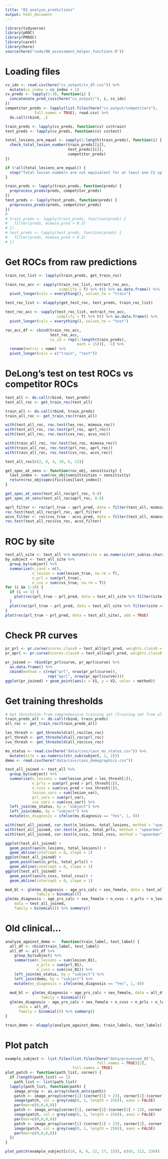 ```yaml
---
title: "03_analyze_predictions"
output: html_document
---
```


```r
library(tidyverse)
library(pROC)
library(PRROC)
library(caret)
library(here)
source(here("code/00_assessment_helper_functions.R"))
```

# Loading files
```r
cv_ids <- read.csv(here("cv_output/cv_df.csv")) %>% 
  mutate(cv_index = cv_index + 1)
cv_preds <- lapply(1:10, function(i) {
  concatenate_pred_csvs(here("cv_output/"), i, cv_ids)
})
competitor_preds <- lapply(list.files(here("cv_output/competitors"),
             full.names = TRUE), read.csv) %>% 
  do.call(rbind, .)

train_preds <- lapply(cv_preds, function(cv) cv$train)
test_preds <- lapply(cv_preds, function(cv) cv$test)

total_lesions_are_equal <- sapply(1:length(train_preds), function(i) {
  check_total_lesion_number(train_preds[[i]],
                            test_preds[[i]], 
                            competitor_preds)
})

if (!all(total_lesions_are_equal)) {
  stop("Total lesion numbers are not equivalent for at least one CV split")
}

train_preds <- lapply(train_preds, function(preds) {
  preprocess_preds(preds, competitor_preds)
})
test_preds <- lapply(test_preds, function(preds) {
  preprocess_preds(preds, competitor_preds)
})
# 
# train_preds <- lapply(train_preds, function(preds) {
#   filter(preds, mimosa_pred > 0.3)
# })
# test_preds <- lapply(test_preds, function(preds) {
#   filter(preds, mimosa_pred > 0.3)
# })
```

# Get ROCs from raw predictions
```r
train_roc_list <- lapply(train_preds, get_train_roc)

train_roc_acc <- sapply(train_roc_list, extract_roc_acc, 
                        simplify = T) %>% t() %>% as.data.frame() %>% 
  pivot_longer(cols = everything(), values_to = "train")

test_roc_list <- mlapply(get_test_roc, test_preds, train_roc_list)

test_roc_acc <- sapply(test_roc_list, extract_roc_acc, 
                       simplify = T) %>% t() %>% as.data.frame() %>% 
  pivot_longer(cols = everything(), values_to = "test")

roc_acc_df <- cbind(train_roc_acc, 
                    test_roc_acc, 
                    cv_id = rep(1:length(train_preds), 
                                each = 15))[, -1] %>% 
  rename(metric = name) %>% 
  pivot_longer(cols = c("train", "test"))
```

<!-- # Correct predictions where lesion prediction and PRL/CVS prediction differ -->
<!-- ```{r} -->
<!-- mapply(get_disparate_preds, train_preds, train_roc_list) %>% signif(digits = 3) -->

<!-- train_preds_corr <- mlapply(change_disparate_preds, -->
<!--                             train_preds, train_roc_list) -->
<!-- test_preds_corr <- mlapply(change_disparate_preds, -->
<!--                            test_preds, train_roc_list) -->

<!-- train_roc_list_corr <- lapply(train_preds_corr, get_train_roc) -->

<!-- train_roc_acc_corr <- sapply(train_roc_list_corr, extract_roc_acc, -->
<!--                              simplify = T) %>% t() %>% as.data.frame() %>% -->
<!--   pivot_longer(cols = everything(), values_to = "train") -->

<!-- test_roc_list_corr <- mlapply(get_test_roc, test_preds_corr, train_roc_list_corr) -->

<!-- test_roc_acc_corr <- sapply(test_roc_list_corr, extract_roc_acc, -->
<!--                             simplify = T) %>% t() %>% as.data.frame() %>% -->
<!--   pivot_longer(cols = everything(), values_to = "test") -->

<!-- roc_acc_df_corr <- cbind(train_roc_acc_corr, -->
<!--                          test_roc_acc_corr, -->
<!--                          cv_id = rep(1:length(train_preds_corr), -->
<!--                                      each = 15))[, -1] %>% -->
<!--   rename(metric = name) %>% -->
<!--   pivot_longer(cols = c("train", "test")) -->
<!-- ``` -->

# DeLong's test on test ROCs vs competitor ROCs
```r
test_all <- do.call(rbind, test_preds)
test_all_roc <- get_train_roc(test_all)

train_all <- do.call(rbind, train_preds)
train_all_roc <- get_train_roc(train_all)

with(test_all_roc, roc.test(les_roc, mimosa_roc))
with(test_all_roc, roc.test(prl_roc, aprl_roc))
with(test_all_roc, roc.test(cvs_roc, acvs_roc))

with(train_all_roc, roc.test(les_roc, mimosa_roc))
with(train_all_roc, roc.test(prl_roc, aprl_roc))
with(train_all_roc, roc.test(cvs_roc, acvs_roc))

test_all_roc[c(2, 8, 4, 10, 6, 12)]

get_spec_at_sens <- function(roc_obj, sensitivity) {
  last_index <- sum(roc_obj$sensitivities > sensitivity)
  return(roc_obj$specificities[last_index])
}

get_spec_at_sens(test_all_roc$prl_roc, 0.8)
get_spec_at_sens(test_all_roc$aprl_roc, 0.8)

aprl_filter <- roc(prl_true ~ aprl_pred, data = filter(test_all, mimosa_pred > 0.3)); plot(aprl_filter, print.auc = TRUE)
roc.test(test_all_roc$prl_roc, aprl_filter)
acvs_filter <- roc(cvs_true ~ acvs_pred, data = filter(test_all, mimosa_pred > 0.3)); plot(acvs_filter, print.auc = TRUE)
roc.test(test_all_roc$cvs_roc, acvs_filter)
```

# ROC by site
```r
test_all_site <- test_all %>% mutate(site = as.numeric(str_sub(as.character(subject), 2, 2)))
by_subject <- test_all_site %>% 
  group_by(subject) %>% 
  summarize(n_cand = n(),
            n_lesion = sum(lesion_true, na.rm = T),
            n_prl = sum(prl_true),
            n_cvs = sum(cvs_true, na.rm = T)) 
for (i in 1:10) {
  if (i == 1) {
    plot(roc(prl_true ~ prl_pred, data = test_all_site %>% filter(site == i)))
  }
  plot(roc(prl_true ~ prl_pred, data = test_all_site %>% filter(site == i)), add = TRUE, col = i)
}
plot(roc(prl_true ~ prl_pred, data = test_all_site), add = TRUE)
```


# Check PR curves
```r
pr_prl <- pr.curve(scores.class0 = test_all$prl_pred, weights.class0 = test_all$prl_true, curve = TRUE, rand.compute = TRUE)
pr_aprl <- pr.curve(scores.class0 = test_all$aprl_pred, weights.class0 = test_all$prl_true, curve = TRUE, rand.compute = TRUE)

pr_joined <- rbind(pr_prl$curve, pr_aprl$curve) %>% 
  as.data.frame() %>% 
  cbind(method = c(rep("prl", nrow(pr_prl$curve)),
                   rep("aprl", nrow(pr_aprl$curve))))
ggplot(pr_joined) + geom_point(aes(x = V1, y = V2, color = method))
```


# Get training thresholds
```r
# Get thresholds from comprehensive training set (Training set from all 10 CVs) 
train_preds_all <- do.call(rbind, train_preds)
all_roc <- get_train_roc(train_preds_all)

les_thresh <- get_threshold(all_roc$les_roc)
prl_thresh <- get_threshold(all_roc$prl_roc)
cvs_thresh <- get_threshold(all_roc$cvs_roc)
```

```r
ms_status <- read.csv(here("data/csvs/cavs_ms_status.csv")) %>% 
  mutate(site = as.numeric(str_sub(subject, 2, 2)))
demo <- read.csv(here("data/csvs/cavs_demographics.csv"))

test_all_joined <- test_all %>% 
  group_by(subject) %>% 
  summarise(n_lesions = sum(lesion_pred > les_thresh[1]),
            n_prls = sum(prl_pred > prl_thresh[1]), 
            n_cvss = sum(cvs_pred > cvs_thresh[1]),
            lesion_vars = sum(lesion_var),
            prl_vars = sum(prl_var),
            cvs_vars = sum(cvs_var)) %>% 
  left_join(ms_status, by = "subject") %>% 
  left_join(demo, by = "subject") %>% 
  mutate(ms_diagnosis = ifelse(ms_diagnosis == "Yes", 1, 0))

with(test_all_joined, cor.test(n_lesions, total_lesions, method = "spearman"))
with(test_all_joined, cor.test(n_prls, total_prls, method = "spearman"))
with(test_all_joined, cor.test(n_cvss, total_cvss, method = "spearman"))

ggplot(test_all_joined) + 
  geom_point(aes(n_lesions, total_lesions)) +
  geom_abline(intercept = 0, slope = 1)
ggplot(test_all_joined) + 
  geom_point(aes(n_prls, total_prls)) +
  geom_abline(intercept = 0, slope = 1)
ggplot(test_all_joined) + 
  geom_point(aes(n_cvss, total_cvss)) +
  geom_abline(intercept = 0, slope = 1)

mod_bl <- glm(ms_diagnosis ~ age_yrs_calc + sex_female, data = test_all_joined,
              family = binomial())
glm(ms_diagnosis ~ age_yrs_calc + sex_female + n_cvss + n_prls + n_lesions, 
    data = test_all_joined, 
    family = binomial()) %>% summary()
```

# Old clinical...
```r
analyze_against_demo <-  function(train_label, test_label) {
  all_df <- rbind(train_label, test_label)
  all_df <- all_df %>% 
    group_by(subject) %>% 
    summarise(n_lesions = sum(lesion_01),
              n_prls = sum(prl_01), 
              n_cvss = sum(cvs_01)) %>% 
    left_join(ms_status, by = "subject") %>% 
    left_join(demo, by = "subject") %>% 
    mutate(ms_diagnosis = ifelse(ms_diagnosis == "Yes", 1, 0))
  
  mod_bl <- glm(ms_diagnosis ~ age_yrs_calc + sex_female, data = all_df,
                family = binomial())
  glm(ms_diagnosis ~ age_yrs_calc + sex_female + n_cvss + n_prls + n_lesions, 
      data = all_df, 
      family = binomial()) %>% summary()
}

train_demo <- mlapply(analyze_against_demo, train_labels, test_labels)
```

# Plot patch
```r
example_subject <- list.files(list.files(here("data/processed_05"), 
                                         full.names = TRUE)[2], 
                              full.names = TRUE)
plot_patch <- function(path_list, corner) {
  if (length(path_list) == 1)
    path_list <- list(path_list)
  lapply(path_list, function(path) {
    image_array <- as.array(check_ants(path))
    patch <- image_array[corner[1]:(corner[1] + 23), corner[2]:(corner[2] + 23), corner[3]]
    image(patch, col = grey(seq(0, 1, length = 256)), axes = FALSE)
    par(mar=c(0,0,0,0))
    patch <- image_array[corner[1], corner[2]:(corner[2] + 23), corner[3]:(corner[3] + 23)]
    image(patch, col = grey(seq(0, 1, length = 256)), axes = FALSE)
    par(mar=c(0,0,0,0))
    patch <- image_array[corner[1]:(corner[1] + 23), corner[2], corner[3]:(corner[3] + 23)]
    image(patch, col = grey(seq(0, 1, length = 256)), axes = FALSE)
    par(mar=c(0,0,0,0))
  })
}

plot_patch(example_subject[c(18, 8, 6, 12, 17, 15)], c(65, 112, 230))
```

